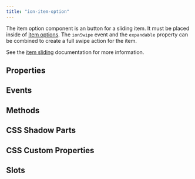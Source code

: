 ```yaml
---
title: "ion-item-option"
---
```


<head>
  <title>ion-item-option: Option Button for Sliding Item in Ionic</title>
  <meta name="description" content="ion-item-option is the option button for an ion-item-sliding and must be placed inside of an <ion-item-options>. Read to learn more about properties." />
</head>


<EncapsulationPill type="shadow" />


The item option component is an button for a sliding item. It must be placed inside of [item options](./item-options). The `ionSwipe` event and the `expandable` property can be combined to create a full swipe action for the item.

See the [item sliding](./item-sliding) documentation for more information.


## Properties
<Props />

## Events
<Events />

## Methods
<Methods />

## CSS Shadow Parts
<Parts />

## CSS Custom Properties
<CustomProps />

## Slots
<Slots />
